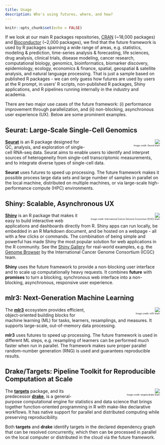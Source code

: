 ```yaml
---
title: Usage
description: Who's using futures, where, and how?
---
```


```r
knitr::opts_chunk$set(echo = FALSE)
```
If we look at our main R packages repositories, [CRAN](https://cran.r-project.org/) (~18,000 packages) and [Bioconductor](https://bioconductor.org) (~2,000 packages), we find that the future framework is used by R packages spanning a wide range of areas, e.g. statistics, modeling & prediction, time-series analysis & forecasting, life sciences, drug analysis, clinical trials, disease modeling, cancer research, computational biology, genomics, bioinformatics, biomarker discovery, epidemiology, ecology, economics & finance, spatial, geospatial & satellite analysis, and natural language processing.  That is just a sample based on published R packages - we can only guess how futures are used by users at the R prompt, in users' R scripts, non-published R packages, Shiny applications, and R pipelines running internally in the industry and academia.

There are two major use cases of the future framework: (i) performance improvement through parallelization, and (ii) non-blocking, asynchronous user experience (UX).  Below are some prominent examples.

<!-- For speeding up R scripts, R packages, and R code via parallelization and distributed processing, the most common use is via **future** directly, or via **future.apply** (parallelized base R apply functions), **furrr** (parallelized tidyverse **purrr** functions), and **doFuture** (parallelized **foreach** functions).
-->


## Seurat: Large-Scale Single-Cell Genomics

<div>
<figure style="width: 45%; float: right; text-align: right; margin: 0; margin-left: 2ex;">
<img src="images/seurat-sc.data3-1.png"/>
<figcaption style="font-size: 50%;">Image credit: Seurat team</figcaption>
</figure>
[**Seurat**](https://satijalab.org/seurat/) is an R package designed for QC, analysis, and exploration of single-cell RNA-seq data. Seurat aims to enable users to identify and interpret sources of heterogeneity from single-cell transcriptomic measurements, and to integrate diverse types of single-cell data.

**Seurat** uses futures to speed up processing.  The future framework makes it possible process large data sets and large number of samples in parallel on the local machine, distributed on multiple machines, or via large-scale high-performance compute (HPC) environments.
</div>



## Shiny: Scalable, Asynchronous UX

<div>
<figure style="width: 45%; float: right; text-align: right; margin: 0; margin-left: 2ex;">
<img src="images/shiny-icgc-genome-browser.png"/>
<figcaption style="font-size: 50%;">Image credit: International Cancer Genome Consortium (ICGC) team</figcaption>
</figure>
[**Shiny**](https://shiny.rstudio.com/) is an R package that makes it easy to build interactive web applications and dashboards directly from R.  Shiny apps can run locally, be embedded in an R Markdown document, and be hosted on a webpage - all with a few clicks or commands.
The combination of being simple and powerful has made Shiny the most popular solution for web applications in the R community.  See the [Shiny Gallery](https://shiny.rstudio.com/gallery/) for real-world examples, e.g. the [Genome Browser](https://shiny.rstudio.com/gallery/genome-browser.html) by the International Cancer Genome Consortium (ICGC) team.

**Shiny** uses the future framework to provide a non-blocking user interface and to scale up computationally heavy requests.  It combines **future** with **promises** to turn a blocking, synchronous web interface into a non-blocking, asynchronous, responsive user experience.
</div>


## mlr3: Next-Generation Machine Learning

<div>
<figure style="width: 45%; float: right; text-align: right; margin: 0; margin-left: 2ex;">
<img src="images/mlr3-pipe_action.svg"/>
<figcaption style="font-size: 50%;">Image credit: ml3r team</figcaption>
</figure>
The [**mlr3**](https://mlr3.mlr-org.com/) ecosystem provides efficient, object-oriented building blocks for machine learning (ML) for tasks, learners, resamplings, and measures. It supports large-scale, out-of-memory data processing.    

**mlr3** uses futures to speed up processing.  The future framework is used in different ML steps, e.g. resampling of learners can be performed much faster when run in parallel.  The framework makes sure proper parallel random-number generation (RNG) is used and guarantees reproducible results.
</div>


## Drake/Targets: Pipeline Toolkit for Reproducible Computation at Scale

<div>
<figure style="width: 45%; float: right; text-align: right; margin: 0; margin-left: 2ex;">
<img src="images/drake-example-graph.png"/>
<figcaption style="font-size: 50%;">Image credit: targets/drake team</figcaption>
</figure>
The [**targets**](https://docs.ropensci.org/targets/) package, and its predecessor [**drake**](https://docs.ropensci.org/drake/), is a general-purpose computational engine for statistics and data science that brings together function-oriented programming in R with make-like declarative workflows.  It has native support for parallel and distributed computing while preserving reproducibility.

Both **targets** and **drake** identify targets in the declared dependency graph that can be resolved concurrently, which then can be processed in parallel on the local computer or distributed in the cloud via the future framework.
</div>


